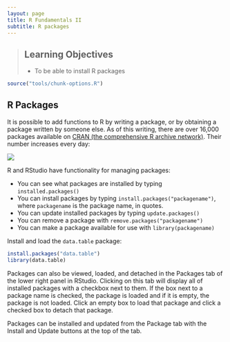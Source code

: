 ```yaml
---
layout: page
title: R Fundamentals II
subtitle: R packages
---
```


> ## Learning Objectives {.objectives}
>
> * To be able to install R packages
>

```r
source("tools/chunk-options.R")
```


## R Packages

It is possible to add functions to R by writing a package, or by
obtaining a package written by someone else. As of this writing, there
are over 16,000 packages available on [CRAN (the comprehensive R archive
network)](https://www.r-project.org). Their number increases every day:

![](img/package_count.jpg)

R and RStudio have functionality for managing packages:

* You can see what packages are installed by typing
  `installed.packages()`
* You can install packages by typing `install.packages("packagename")`,
  where `packagename` is the package name, in quotes.
* You can update installed packages by typing `update.packages()`
* You can remove a package with `remove.packages("packagename")`
* You can make a package available for use with `library(packagename)`

Install and load the `data.table` package:

```r
install.packages("data.table")
library(data.table)
```


Packages can also be viewed, loaded, and detached in the Packages tab of the lower right panel in RStudio. Clicking on this tab will display all of installed packages with a checkbox next to them. If the box next to a package name is checked, the package is loaded and if it is empty, the package is not loaded. Click an empty box to load that package and click a checked box to detach that package.

Packages can be installed and updated from the Package tab with the Install and Update buttons at the top of the tab.

